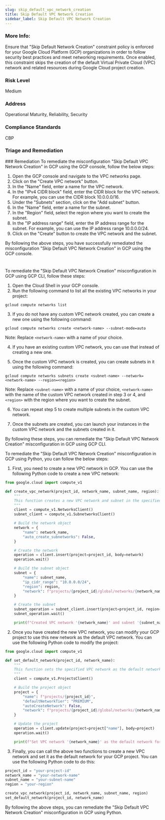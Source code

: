 ```yaml
---
slug: skip_default_vpc_network_creation
title: Skip Default VPC Network Creation
sidebar_label: Skip Default VPC Network Creation
---
```


### More Info:

Ensure that "Skip Default Network Creation" constraint policy is enforced for your Google Cloud Platform (GCP) organizations in order to follow security best practices and meet networking requirements. Once enabled, this constraint skips the creation of the default Virtual Private Cloud (VPC) network and related resources during Google Cloud project creation.

### Risk Level

Medium

### Address

Operational Maturity, Reliability, Security

### Compliance Standards

CBP

### Triage and Remediation
<Tabs>
<Tab title='Remediation'>
### Remediation

<AccordionGroup>
<Accordion title='Using Console' defaultOpen='true'>
To remediate the misconfiguration "Skip Default VPC Network Creation" in GCP using the GCP console, follow the below steps:

1. Open the GCP console and navigate to the VPC networks page.
2. Click on the "Create VPC network" button.
3. In the "Name" field, enter a name for the VPC network.
4. In the "IPv4 CIDR block" field, enter the CIDR block for the VPC network. For example, you can use the CIDR block 10.0.0.0/16.
5. Under the "Subnets" section, click on the "Add subnet" button.
6. In the "Name" field, enter a name for the subnet.
7. In the "Region" field, select the region where you want to create the subnet.
8. In the "IP address range" field, enter the IP address range for the subnet. For example, you can use the IP address range 10.0.0.0/24.
9. Click on the "Create" button to create the VPC network and the subnet.

By following the above steps, you have successfully remediated the misconfiguration "Skip Default VPC Network Creation" in GCP using the GCP console.

#
</Accordion>

<Accordion title='Using CLI'>
To remediate the "Skip Default VPC Network Creation" misconfiguration in GCP using GCP CLI, follow these steps:

1. Open the Cloud Shell in your GCP console.
2. Run the following command to list all the existing VPC networks in your project: 

```
gcloud compute networks list
```

3. If you do not have any custom VPC network created, you can create a new one using the following command:

```
gcloud compute networks create <network-name> --subnet-mode=auto
```

Note: Replace `<network-name>` with a name of your choice.

4. If you have an existing custom VPC network, you can use that instead of creating a new one.

5. Once the custom VPC network is created, you can create subnets in it using the following command:

```
gcloud compute networks subnets create <subnet-name> --network=<network-name> --region=<region>
```

Note: Replace `<subnet-name>` with a name of your choice, `<network-name>` with the name of the custom VPC network created in step 3 or 4, and `<region>` with the region where you want to create the subnet.

6. You can repeat step 5 to create multiple subnets in the custom VPC network.

7. Once the subnets are created, you can launch your instances in the custom VPC network and the subnets created in it.

By following these steps, you can remediate the "Skip Default VPC Network Creation" misconfiguration in GCP using GCP CLI.
</Accordion>

<Accordion title='Using Python'>
To remediate the "Skip Default VPC Network Creation" misconfiguration in GCP using Python, you can follow the below steps:

1. First, you need to create a new VPC network in GCP. You can use the following Python code to create a new VPC network:

```python
from google.cloud import compute_v1

def create_vpc_network(project_id, network_name, subnet_name, region):
    """
    This function creates a new VPC network and subnet in the specified region.
    """
    client = compute_v1.NetworksClient()
    subnet_client = compute_v1.SubnetworksClient()

    # Build the network object
    network = {
        "name": network_name,
        "auto_create_subnetworks": False,
    }

    # Create the network
    operation = client.insert(project=project_id, body=network)
    operation.wait()

    # Build the subnet object
    subnet = {
        "name": subnet_name,
        "ip_cidr_range": "10.0.0.0/24",
        "region": region,
        "network": f"projects/{project_id}/global/networks/{network_name}",
    }

    # Create the subnet
    subnet_operation = subnet_client.insert(project=project_id, region=region, body=subnet)
    subnet_operation.wait()

    print(f"Created VPC network '{network_name}' and subnet '{subnet_name}' in region '{region}'.")
```

2. Once you have created the new VPC network, you can modify your GCP project to use this new network as the default VPC network. You can use the following Python code to modify the project:

```python
from google.cloud import compute_v1

def set_default_network(project_id, network_name):
    """
    This function sets the specified VPC network as the default network for the project.
    """
    client = compute_v1.ProjectsClient()

    # Build the project object
    project = {
        "name": f"projects/{project_id}",
        "defaultNetworkTier": "PREMIUM",
        "autoCreateNetwork": False,
        "network": f"projects/{project_id}/global/networks/{network_name}",
    }

    # Update the project
    operation = client.update(project=project["name"], body=project)
    operation.wait()

    print(f"Set VPC network '{network_name}' as the default network for project '{project_id}'.")
```

3. Finally, you can call the above two functions to create a new VPC network and set it as the default network for your GCP project. You can use the following Python code to do this:

```python
project_id = "your-project-id"
network_name = "your-network-name"
subnet_name = "your-subnet-name"
region = "your-region"

create_vpc_network(project_id, network_name, subnet_name, region)
set_default_network(project_id, network_name)
```

By following the above steps, you can remediate the "Skip Default VPC Network Creation" misconfiguration in GCP using Python.
</Accordion>

</AccordionGroup>
</Tab>
</Tabs>

